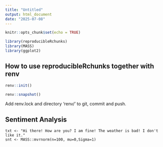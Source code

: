 ```yaml
---
title: "Untitled"
output: html_document
date: "2025-07-08"
---
```


```r
knitr::opts_chunk$set(echo = TRUE)

library(reproducibleRchunks)
library(MASS)
library(ggplot2)
```
## How to use reproducibleRchunks together with renv

```r
renv::init()
```

```r
renv::snapshot()
```

Add renv.lock and directory 'renv/' to git, commit and push.

## Sentiment Analysis

```reproducibleR
txt <- "Hi there! How are you? I am fine! The weather is bad! I don't like it."
snt <- MASS::mvrnorm(n=100, mu=0,Sigma=1)
```
